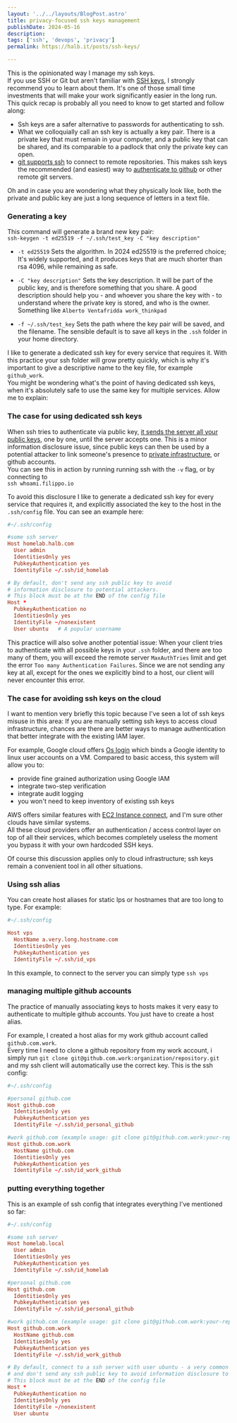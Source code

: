 ```yaml
---
layout: '../../layouts/BlogPost.astro'
title: privacy-focused ssh keys management
publishDate: 2024-05-16
description: 
tags: ['ssh', 'devops', 'privacy']
permalink: https://halb.it/posts/ssh-keys/

---
```


This is the opinionated way I manage my ssh keys. <br/>
If you use SSH or Git but aren't familiar with [SSH keys](https://wiki.archlinux.org/title/SSH_keys),
I strongly recommend you to learn about them. It's one of those small time investments that
will make your work significantly easier in the long run.
This quick recap is probably all you need to know to get started and follow along:

- Ssh keys are a safer alternative to passwords for authenticating to ssh.
- What we colloquially call an ssh key is actually a key pair. There is a private key that must remain in your computer, and a public key that can be shared, and its comparable to a padlock that only the private key can open.
- [git supports ssh](https://git-scm.com/book/en/v2/Git-on-the-Server-The-Protocols)
to connect to remote repositories. This makes ssh keys the recommended (and easiest) way to [authenticate to github](https://docs.github.com/en/authentication/connecting-to-github-with-ssh/adding-a-new-ssh-key-to-your-github-account) or other remote git servers.

Oh and in case you are wondering what they physically look like,
both the private and public key are just a long sequence of letters in a text file.


### Generating a key

This command will generate a brand new key pair:<br/>
`ssh-keygen -t ed25519 -f ~/.ssh/test_key -C "key description"`<br/>

- `-t ed25519` Sets the algorithm. In 2024 ed25519 is the preferred choice; It's widely supported, and it produces keys that are much shorter than rsa 4096, while remaining as safe.

- `-C "key description"` Sets the key description. It will be part of the public key, and is therefore something that you share.
A good description should help you - and whoever you share the key with - to
understand where the private key is stored, and who is the owner.
Something like `Alberto Ventafridda work_thinkpad`

- `-f ~/.ssh/test_key` Sets the path where the key pair will be saved, and the filename. The sensible default is to save all keys in the `.ssh` folder in your home directory.

I like to generate a dedicated ssh key for every service that requires it.
With this practice your ssh folder will grow pretty quickly, which is why 
it's important to give a descriptive name to the key file, for example `github_work`.<br/>
You might be wondering what's the point of having dedicated ssh keys, when it's absolutely safe to use the same key for multiple services. Allow me to explain:

### The case for using dedicated ssh keys

When ssh tries to authenticate via public key, [it sends the server all your public keys](https://github.com/FiloSottile/whoami.filippo.io?tab=readme-ov-file#how-it-works), one by one, until the server accepts one.
This is a minor information disclosure issue, since public keys can then be used by a potential attacker to link someone's presence to [private infrastructure](https://rushter.com/blog/public-ssh-keys/), or github accounts. <br/>
You can see this in action by running running ssh with the `-v` flag, or by connecting to<br/>
`ssh whoami.filippo.io`

To avoid this disclosure I like to generate a dedicated ssh key for every service that requires it,
and explicitly associated the key to the host in the `.ssh/config` file.
You can see an example here:

```toml
#~/.ssh/config

#some ssh server
Host homelab.halb.com
  User admin
  IdentitiesOnly yes
  PubkeyAuthentication yes
  IdentityFile ~/.ssh/id_homelab

# By default, don't send any ssh public key to avoid
# information disclosure to potential attackers.
# This block must be at the END of the config file
Host *
  PubkeyAuthentication no
  IdentitiesOnly yes
  IdentityFile ~/nonexistent
  User ubuntu   # A popular username
```

This practice will also solve another potential issue:
When your client tries to authenticate with all possible keys in your `.ssh`
folder, and there are too many of them, you will exceed the remote server
`MaxAuthTries` limit and get the error `Too many Authentication Failures`.
Since we are not sending any key at all, except for the ones we explicitly bind
to a host, our client will never encounter this error.


### The case for avoiding ssh keys on the cloud

I want to mention very briefly this topic because I've seen a lot of ssh keys misuse in this area:
If you are manually setting ssh keys to access 
cloud infrastructure, chances are there are better ways to manage authentication
that better integrate with the existing IAM layer.

For example, Google cloud offers [Os login](https://cloud.google.com/compute/docs/oslogin) which binds a Google identity to linux user accounts on a VM.
Compared to basic access, this system will allow you to:
- provide fine grained authorization using Google IAM
- integrate two-step verification
- integrate audit logging
- you won't need to keep inventory of existing ssh keys

AWS offers similar features with [EC2 Instance connect](https://docs.aws.amazon.com/AWSEC2/latest/UserGuide/connect-linux-inst-eic.html), and I'm sure other clouds have similar systems.<br/>
All these cloud providers offer an authentication / access control layer on top of all their services, which becomes completely useless the moment you bypass it with your own hardcoded SSH keys.

Of course this discussion applies only to cloud infrastructure; ssh keys remain
a convenient tool in all other situations.


### Using ssh alias

You can create host aliases for static Ips or hostnames that are too long to type.
For example:

```toml
#~/.ssh/config

Host vps
  HostName a.very.long.hostname.com
  IdentitiesOnly yes
  PubkeyAuthentication yes
  IdentityFile ~/.ssh/id_vps

```

In this example, to connect to the server you can simply type `ssh vps`


### managing multiple github accounts

The practice of manually associating keys to hosts makes it very
easy to authenticate to multiple github accounts. You just have to create
a host alias.

For example, I created a host alias for my work github account called `github.com.work`. <br/>
Every time I need to clone a github repository from my work account, i simply run
`git clone git@github.com.work:organization/repository.git` and my ssh client will automatically
use the correct key. This is the ssh config:

```toml
#~/.ssh/config

#personal github.com
Host github.com
  IdentitiesOnly yes
  PubkeyAuthentication yes
  IdentityFile ~/.ssh/id_personal_github

#work github.com (example usage: git clone git@github.com.work:your-repo.git)
Host github.com.work
  HostName github.com
  IdentitiesOnly yes
  PubkeyAuthentication yes
  IdentityFile ~/.ssh/id_work_github

```

### putting everything together

This is an example of ssh config that integrates everything I've mentioned so far:


```toml
#~/.ssh/config

#some ssh server
Host homelab.local
  User admin
  IdentitiesOnly yes
  PubkeyAuthentication yes
  IdentityFile ~/.ssh/id_homelab

#personal github.com
Host github.com
  IdentitiesOnly yes
  PubkeyAuthentication yes
  IdentityFile ~/.ssh/id_personal_github

#work github.com (example usage: git clone git@github.com.work:your-repo.git)
Host github.com.work
  HostName github.com
  IdentitiesOnly yes
  PubkeyAuthentication yes
  IdentityFile ~/.ssh/id_work_github

# By default, connect to a ssh server with user ubuntu - a very common username,
# and don't send any ssh public key to avoid information disclosure to potential attackers.
# This block must be at the END of the config file
Host *
  PubkeyAuthentication no
  IdentitiesOnly yes
  IdentityFile ~/nonexistent
  User ubuntu

```

